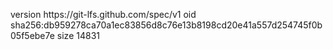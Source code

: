 version https://git-lfs.github.com/spec/v1
oid sha256:db959278ca70a1ec83856d8c76e13b8198cd20e41a557d254745f0b05f5ebe7e
size 14831
